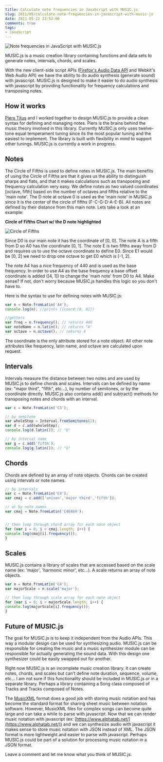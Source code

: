 ```yaml
---
title: Calculate note frequencies in JavaScript with MUSIC.js
slug: 2011/05/calculate-note-frequencies-in-javascript-with-music-js
date: 2011-05-22 23:52:00
comments: true
tags:
- JavaScript
---
```



![Note frequencies in JavaScript with MUSIC.js](./musicjs_logo.jpg)

MUSIC.js is a music creation library containing functions and data sets to generate notes, intervals, chords, and scales.

With the new client-side script APIs ([Firefox's Audio Data API](https://wiki.mozilla.org/Audio_Data_API) and Webkit's Web Audio API) we have the ability to do audio synthesis (generate sound) with javascript. MUSIC.js is designed to make it easier to do audio synthesis with javascript by providing functionality for frequency calculations and transposing notes.

<!--more-->

<DemoButtonGroup
  downloadLink="https://github.com/gregjopa/music.js"
  demoLink="https://www.gregjopa.com/music.js/"
/>

## How it works

[Piers Titus](http://www.toverlamp.org/) and I worked together to design MUSIC.js to provide a clean syntax for defining and managing notes. Piers is the brains behind the music theory involved in this library. Currently MUSIC.js only uses twelve-tone equal temperament tuning since its the most popular tuning and the easiest to implement. The library is built with flexibility in mind to support other tunings. MUSIC.js is currently a work in progress.

## Notes

The Circle of Fifths is used to define notes in MUSIC.js. The main benefits of using the Circle of Fifths are that it gives us the ability to distinguish sharps and flats, and that it makes calculations such as transposing and frequency calculation very easy. We define notes as two valued coordinates [octave, fifth] based on the number of octaves and fifths relative to the 'main note'. The D note at octave 0 is used as the 'main note' in MUSIC.js since it is the center of the circle of fifths (F-C-G-D-A-E-B). All notes are defined by their distance from this main note. Lets take a look at an example:

__Circle of Fifths Chart w/ the D note highlighted__

![Circle of Fifths](circleOfFifths.jpg)

Since D0 is our main note it has the coordinate of [0, 0]. The note A is a fifth from D so A0 has the coordinate [0, 1]. The note E is two fifths away from D and requires us to use the octave coordinate to define E0. Since E1 would be [0, 2] we need to drop one octave to get E0 which is [-1, 2].

The note A4 has a nice frequency of 440 and is used as the base frequency. In order to use A4 as the base frequency a base offset coordinate is added ([4, 1]) to change the 'main note' from D0 to A4. Make sense? If not, don't worry because MUSIC.js handles this logic so you don't have to.

Here is the syntax to use for defining notes with MUSIC.js:


``` javascript
var n = Note.fromLatin('A4');
console.log(n); //prints ({coord:[0, 0]})

//getters
var freq = n.frequency(); // returns 440
var noteName = n.latin(); // returns "A"
var octave = n.octave(); // returns 4
```


The coordinate is the only attribute stored for a note object. All other note attributes like frequency, latin name, and octave are calculated upon request.

## Intervals

Intervals measure the distance between two notes and are used by MUSIC.js to define chords and scales. Intervals can be defined by name (ex: "major third", "fifth", etc...), by number of semitones, or by the coordinate directly. MUSIC.js also contains add() and subtract() methods for transposing notes and chords with an interval.


``` javascript
var c = Note.fromLatin('C3');

// by semitone
var wholeStep = Interval.fromSemitones(2);
var d = c.add(wholeStep);
console.log(d.latin()); // "D"

// by interval name
var g = c.add('fifth');
console.log(g.latin()); // "G"
```


## Chords

Chords are defined by an array of note objects. Chords can be created using intervals or note names.


``` javascript
// by intervals
var c = Note.fromLatin('C4');
var cmaj = c.add(['unison','major third','fifth']);

// or by note names
var cmaj = Note.fromLatin('C4E4G4');


// then loop through chord array for each note object
for (var i = 0; i < cmaj.length; i++) {
console.log(cmaj[i].frequency());
}
```


## Scales

MUSIC.js contains a library of scales that are accessed based on the scale name (ex: 'major', 'harmonic minor', etc...). A scale returns an array of note objects.


``` javascript
var n = Note.fromLatin('C4');
var majorScale = n.scale('major');

// then loop through scale array for each note object
for (var i = 0; i < majorScale.length; i++) {
console.log(majorScale[i].frequency());
}
```


## Future of MUSIC.js

The goal for MUSIC.js is to keep it independent from the Audio APIs. This way a modular design can be used for synthesizing audio. MUSIC.js can be responsible for creating the music and a music synthesizer module can be responsible for actually generating the sound data. With this design one synthesizer could be easily swapped out for another.

Right now MUSIC.js is an incomplete music creation library. It can create notes, chords, and scales but can’t define note duration, sequence, volume, etc… I am not sure if this functionality should be included in MUSIC.js or in a separate library. Perhaps a library containing a Song class composed of Tracks and Tracks composed of Notes.

The [MusicXML](http://www.musicxml.com/) format does a good job with storing music notation and has become the standard format for sharing sheet music between notation software. However, MusicXML files for complex songs can become quite large and can take a while to parse with javascript. Now that we can render music notation with javascript (ex: [https://www.alphatab.net/](https://www.alphatab.net/)) and we can synthesize audio with javascript it makes sense to store music notation with JSON instead of XML. The JSON format is more lightweight and easier to parse with javascript. Perhaps MUSIC.js could be part of a solution for processing music notation in a JSON format.

Leave a comment and let me know what you think of MUSIC.js.
